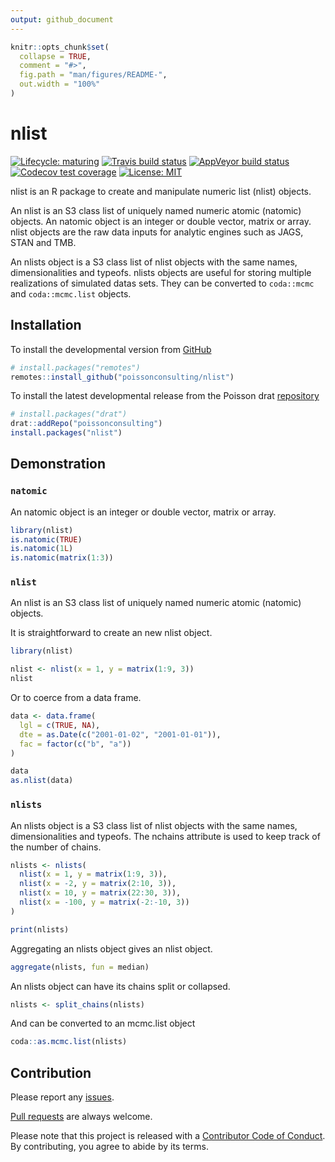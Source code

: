 ```yaml
---
output: github_document
---
```


<!-- README.md is generated from README.Rmd. Please edit that file -->

```r
knitr::opts_chunk$set(
  collapse = TRUE,
  comment = "#>",
  fig.path = "man/figures/README-",
  out.width = "100%"
)
```
# nlist

<!-- badges: start -->
[![Lifecycle: maturing](https://img.shields.io/badge/lifecycle-maturing-blue.svg)](https://www.tidyverse.org/lifecycle/#maturing)
[![Travis build status](https://travis-ci.com/poissonconsulting/nlist.svg?branch=master)](https://travis-ci.com/poissonconsulting/nlist)
[![AppVeyor build status](https://ci.appveyor.com/api/projects/status/github/poissonconsulting/nlist?branch=master&svg=true)](https://ci.appveyor.com/project/poissonconsulting/nlist)
[![Codecov test coverage](https://codecov.io/gh/poissonconsulting/nlist/branch/master/graph/badge.svg)](https://codecov.io/gh/poissonconsulting/nlist?branch=master)
[![License: MIT](https://img.shields.io/badge/License-MIT-green.svg)](https://opensource.org/licenses/MIT)
<!-- [![Tinyverse status](https://tinyverse.netlify.com/badge/nlist)](https://CRAN.R-project.org/package=nlist) -->
<!-- [![CRAN status](https://www.r-pkg.org/badges/version/nlist)](https://cran.r-project.org/package=nlist) -->
<!-- ![CRAN downloads](http://cranlogs.r-pkg.org/badges/nlist) -->
<!-- badges: end -->

nlist is an R package to create and manipulate numeric list (nlist) objects.

An nlist is an S3 class list of uniquely named numeric atomic (natomic) objects.
An natomic object is an integer or double vector, matrix or array.
nlist objects are the raw data inputs for analytic engines such as JAGS, STAN and TMB.

An nlists object is a S3 class list of nlist objects with the same names, dimensionalities and typeofs.
nlists objects are useful for storing multiple realizations of simulated datas sets.
They can be converted to `coda::mcmc` and  `coda::mcmc.list` objects.

## Installation

To install the developmental version from [GitHub](https://github.com/poissonconsulting/nlist)
```r
# install.packages("remotes")
remotes::install_github("poissonconsulting/nlist")
```

To install the latest developmental release from the Poisson drat [repository](https://github.com/poissonconsulting/drat)
```r
# install.packages("drat")
drat::addRepo("poissonconsulting")
install.packages("nlist")
```

## Demonstration

### `natomic`

An natomic object is an integer or double vector, matrix or array.

```r
library(nlist)
is.natomic(TRUE)
is.natomic(1L)
is.natomic(matrix(1:3))
```

### `nlist`

An nlist is an S3 class list of uniquely named numeric atomic (natomic) objects.

It is straightforward to create an new nlist object.
```r
library(nlist)

nlist <- nlist(x = 1, y = matrix(1:9, 3))
nlist
```
Or to coerce from a data frame.
```r
data <- data.frame(
  lgl = c(TRUE, NA),
  dte = as.Date(c("2001-01-02", "2001-01-01")),
  fac = factor(c("b", "a"))
)

data
as.nlist(data)
```

### `nlists`

An nlists object is a S3 class list of nlist objects with the same names, dimensionalities and typeofs. 
The nchains attribute is used to keep track of the number of chains.

```r
nlists <- nlists(
  nlist(x = 1, y = matrix(1:9, 3)),
  nlist(x = -2, y = matrix(2:10, 3)),
  nlist(x = 10, y = matrix(22:30, 3)),
  nlist(x = -100, y = matrix(-2:-10, 3))
)

print(nlists)
```

Aggregating an nlists object gives an nlist object.
```r
aggregate(nlists, fun = median)
```

An nlists object can have its chains split or collapsed.
```r
nlists <- split_chains(nlists)
```

And can be converted to an mcmc.list object
```r
coda::as.mcmc.list(nlists)
```

## Contribution

Please report any [issues](https://github.com/poissonconsulting/nlist/issues).

[Pull requests](https://github.com/poissonconsulting/nlist/pulls) are always welcome.

Please note that this project is released with a [Contributor Code of Conduct](https://github.com/poissonconsulting/nlist/blob/master/CODE_OF_CONDUCT.md).
By contributing, you agree to abide by its terms.
